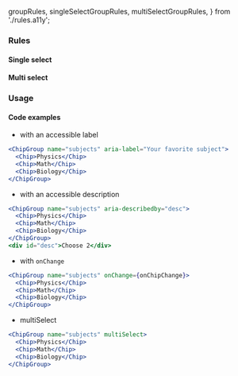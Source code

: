   groupRules,
  singleSelectGroupRules,
  multiSelectGroupRules,
} from './rules.a11y';

### Rules

<AccessibilityList rules={groupRules} />

#### Single select

<AccessibilityList rules={singleSelectGroupRules} />

#### Multi select

<AccessibilityList rules={multiSelectGroupRules} />

### Usage

#### Code examples

- with an accessible label

<!-- prettier-ignore -->
```jsx
<ChipGroup name="subjects" aria-label="Your favorite subject">
  <Chip>Physics</Chip>
  <Chip>Math</Chip>
  <Chip>Biology</Chip>
</ChipGroup>
```

- with an accessible description

<!-- prettier-ignore -->
```jsx
<ChipGroup name="subjects" aria-describedby="desc">
  <Chip>Physics</Chip>
  <Chip>Math</Chip>
  <Chip>Biology</Chip>
</ChipGroup>
<div id="desc">Choose 2</div>
```

- with `onChange`

<!-- prettier-ignore -->
```jsx
<ChipGroup name="subjects" onChange={onChipChange}>
  <Chip>Physics</Chip>
  <Chip>Math</Chip>
  <Chip>Biology</Chip>
</ChipGroup>
```

- multiSelect

<!-- prettier-ignore -->
```jsx
<ChipGroup name="subjects" multiSelect>
  <Chip>Physics</Chip>
  <Chip>Math</Chip>
  <Chip>Biology</Chip>
</ChipGroup>
```
